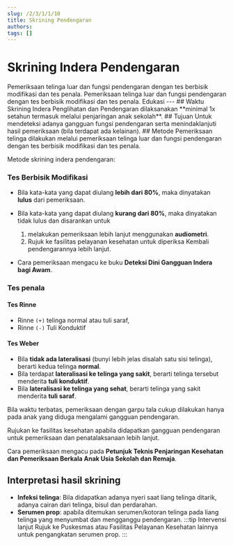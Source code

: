 ```yaml
---
slug: /2/3/1/1/10
title: Skrining Pendengaran
authors: 
tags: []
---
```



# Skrining Indera Pendengaran

<Tabs>
<TabItem value='puskesmas' label='Puskesmas'>
Pemeriksaan telinga luar dan fungsi pendengaran dengan tes berbisik modifikasi dan tes penala.
</TabItem>
<TabItem value='pustu' label='Pustu'>
Pemeriksaan telinga luar dan fungsi pendengaran dengan tes berbisik modifikasi dan tes penala.
</TabItem>
<TabItem value='rumah' label='Kunjungan Rumah'>
Edukasi
</TabItem>
</Tabs>
---
## Waktu
Skrining Indera Penglihatan dan Pendengaran dilaksanakan **minimal 1x setahun termasuk melalui penjaringan anak sekolah**.
## Tujuan
Untuk mendeteksi adanya gangguan fungsi pendengaran serta menindaklanjuti hasil pemeriksaan (bila terdapat ada kelainan).
## Metode
Pemeriksaan telinga dilakukan melalui pemeriksaan telinga luar dan fungsi pendengaran dengan tes berbisik modifikasi dan tes penala.

Metode skrining indera pendengaran: 

### Tes Berbisik Modifikasi

- Bila kata-kata yang dapat diulang **lebih dari 80%**, maka dinyatakan **lulus** dari pemeriksaan.

- Bila kata-kata yang dapat diulang **kurang dari 80%**, maka dinyatakan tidak lulus dan disarankan untuk 
  1. melakukan pemeriksaan lebih lanjut menggunakan **audiometri**.
  2. Rujuk ke fasilitas pelayanan kesehatan untuk diperiksa Kembali pendengarannya lebih lanjut.

- Cara pemeriksaan mengacu ke buku **Deteksi Dini Gangguan Indera bagi Awam**.

### Tes penala

#### Tes Rinne 

- Rinne `(+)` telinga normal atau tuli saraf,
- Rinne `(-)` Tuli Konduktif

#### Tes Weber
- Bila **tidak ada lateralisasi** (bunyi lebih jelas disalah satu sisi telinga), berarti kedua telinga **normal**. 
- Bila terdapat **lateralisasi ke telinga yang sakit**, berarti telinga tersebut menderita **tuli konduktif**. 
- Bila **lateralisasi ke telinga yang sehat**, berarti telinga yang sakit menderita **tuli saraf**.

Bila waktu terbatas, pemeriksaan dengan garpu tala cukup dilakukan hanya pada anak yang diduga mengalami gangguan pendengaran.

Rujukan ke fasilitas kesehatan apabila didapatkan gangguan pendengaran untuk pemeriksaan dan penatalaksanaan lebih lanjut.

Cara pemeriksaan mengacu pada **Petunjuk Teknis Penjaringan Kesehatan dan Pemeriksaan Berkala Anak Usia Sekolah dan Remaja**.

## Interpretasi hasil skrining
- **Infeksi telinga**: Bila didapatkan adanya nyeri saat liang telinga ditarik, adanya cairan dari telinga, bisul dan perdarahan. 
- **Serumen prop**: apabila ditemukan serumen/kotoran telinga pada liang telinga yang menyumbat dan mengganggu pendengaran.
  :::tip Intervensi lanjut
  Rujuk ke Puskesmas atau Fasilitas Pelayanan Kesehatan lainnya untuk pengangkatan serumen prop.
  :::